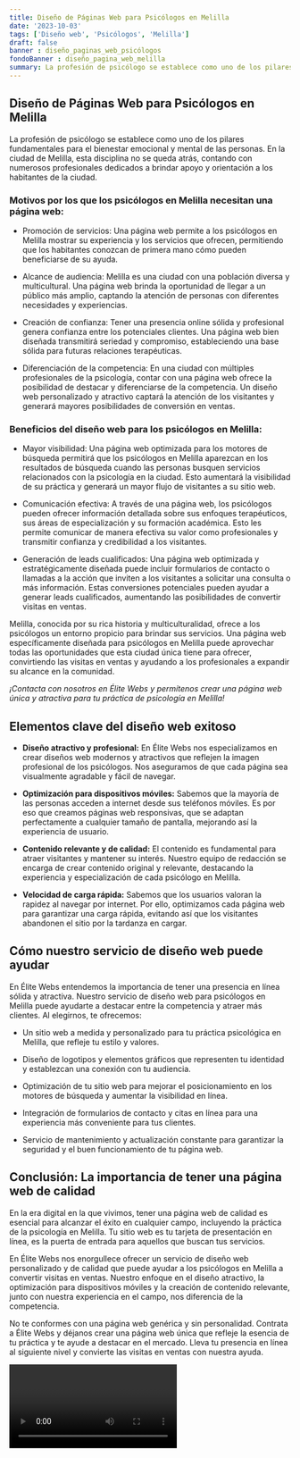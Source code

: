 ```yaml
---
title: Diseño de Páginas Web para Psicólogos en Melilla
date: '2023-10-03'
tags: ['Diseño web', 'Psicólogos', 'Melilla']
draft: false
banner : diseño_paginas_web_psicólogos
fondoBanner : diseño_pagina_web_melilla
summary: La profesión de psicólogo se establece como uno de los pilares fundamentales para el bienestar emocional y mental de las personas. En la ciudad de Melilla, esta disciplina no se queda atrás, contando con numerosos profesionales dedicados a brindar apoyo y orientación a los habitantes de la ciudad.
---
```


## Diseño de Páginas Web para Psicólogos en Melilla

La profesión de psicólogo se establece como uno de los pilares fundamentales para el bienestar emocional y mental de las personas. En la ciudad de Melilla, esta disciplina no se queda atrás, contando con numerosos profesionales dedicados a brindar apoyo y orientación a los habitantes de la ciudad.

### Motivos por los que los psicólogos en Melilla necesitan una página web:

- Promoción de servicios: Una página web permite a los psicólogos en Melilla mostrar su experiencia y los servicios que ofrecen, permitiendo que los habitantes conozcan de primera mano cómo pueden beneficiarse de su ayuda.

- Alcance de audiencia: Melilla es una ciudad con una población diversa y multicultural. Una página web brinda la oportunidad de llegar a un público más amplio, captando la atención de personas con diferentes necesidades y experiencias.

- Creación de confianza: Tener una presencia online sólida y profesional genera confianza entre los potenciales clientes. Una página web bien diseñada transmitirá seriedad y compromiso, estableciendo una base sólida para futuras relaciones terapéuticas.

- Diferenciación de la competencia: En una ciudad con múltiples profesionales de la psicología, contar con una página web ofrece la posibilidad de destacar y diferenciarse de la competencia. Un diseño web personalizado y atractivo captará la atención de los visitantes y generará mayores posibilidades de conversión en ventas.

### Beneficios del diseño web para los psicólogos en Melilla:

- Mayor visibilidad: Una página web optimizada para los motores de búsqueda permitirá que los psicólogos en Melilla aparezcan en los resultados de búsqueda cuando las personas busquen servicios relacionados con la psicología en la ciudad. Esto aumentará la visibilidad de su práctica y generará un mayor flujo de visitantes a su sitio web.

- Comunicación efectiva: A través de una página web, los psicólogos pueden ofrecer información detallada sobre sus enfoques terapéuticos, sus áreas de especialización y su formación académica. Esto les permite comunicar de manera efectiva su valor como profesionales y transmitir confianza y credibilidad a los visitantes.

- Generación de leads cualificados: Una página web optimizada y estratégicamente diseñada puede incluir formularios de contacto o llamadas a la acción que inviten a los visitantes a solicitar una consulta o más información. Estas conversiones potenciales pueden ayudar a generar leads cualificados, aumentando las posibilidades de convertir visitas en ventas.

Melilla, conocida por su rica historia y multiculturalidad, ofrece a los psicólogos un entorno propicio para brindar sus servicios. Una página web específicamente diseñada para psicólogos en Melilla puede aprovechar todas las oportunidades que esta ciudad única tiene para ofrecer, convirtiendo las visitas en ventas y ayudando a los profesionales a expandir su alcance en la comunidad.

*¡Contacta con nosotros en Élite Webs y permítenos crear una página web única y atractiva para tu práctica de psicología en Melilla!*

<GifSeo />

<Cta />

## Elementos clave del diseño web exitoso

- **Diseño atractivo y profesional:** En Élite Webs nos especializamos en crear diseños web modernos y atractivos que reflejen la imagen profesional de los psicólogos. Nos aseguramos de que cada página sea visualmente agradable y fácil de navegar.

- **Optimización para dispositivos móviles:** Sabemos que la mayoría de las personas acceden a internet desde sus teléfonos móviles. Es por eso que creamos páginas web responsivas, que se adaptan perfectamente a cualquier tamaño de pantalla, mejorando así la experiencia de usuario.

- **Contenido relevante y de calidad:** El contenido es fundamental para atraer visitantes y mantener su interés. Nuestro equipo de redacción se encarga de crear contenido original y relevante, destacando la experiencia y especialización de cada psicólogo en Melilla.

- **Velocidad de carga rápida:** Sabemos que los usuarios valoran la rapidez al navegar por internet. Por ello, optimizamos cada página web para garantizar una carga rápida, evitando así que los visitantes abandonen el sitio por la tardanza en cargar.

## Cómo nuestro servicio de diseño web puede ayudar

En Élite Webs entendemos la importancia de tener una presencia en línea sólida y atractiva. Nuestro servicio de diseño web para psicólogos en Melilla puede ayudarte a destacar entre la competencia y atraer más clientes. Al elegirnos, te ofrecemos:

- Un sitio web a medida y personalizado para tu práctica psicológica en Melilla, que refleje tu estilo y valores.

- Diseño de logotipos y elementos gráficos que representen tu identidad y establezcan una conexión con tu audiencia.

- Optimización de tu sitio web para mejorar el posicionamiento en los motores de búsqueda y aumentar la visibilidad en línea.

- Integración de formularios de contacto y citas en línea para una experiencia más conveniente para tus clientes.

- Servicio de mantenimiento y actualización constante para garantizar la seguridad y el buen funcionamiento de tu página web.

## Conclusión: La importancia de tener una página web de calidad

En la era digital en la que vivimos, tener una página web de calidad es esencial para alcanzar el éxito en cualquier campo, incluyendo la práctica de la psicología en Melilla. Tu sitio web es tu tarjeta de presentación en línea, es la puerta de entrada para aquellos que buscan tus servicios.

En Élite Webs nos enorgullece ofrecer un servicio de diseño web personalizado y de calidad que puede ayudar a los psicólogos en Melilla a convertir visitas en ventas. Nuestro enfoque en el diseño atractivo, la optimización para dispositivos móviles y la creación de contenido relevante, junto con nuestra experiencia en el campo, nos diferencia de la competencia.

No te conformes con una página web genérica y sin personalidad. Contrata a Élite Webs y déjanos crear una página web única que refleje la esencia de tu práctica y te ayude a destacar en el mercado. Lleva tu presencia en línea al siguiente nivel y convierte las visitas en ventas con nuestra ayuda.

<Video />

<CtaBot job='Psicólogos' city='Melilla'/>

<Gmaps query='Melilla+españa+maps' />